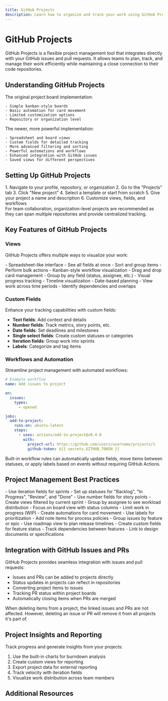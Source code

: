 ```yaml
---
title: GitHub Projects
description: Learn how to organize and track your work using GitHub Projects, a flexible project management tool integrated with GitHub repositories.
---
```



# GitHub Projects

GitHub Projects is a flexible project management tool that integrates directly with your GitHub issues and pull requests. It allows teams to plan, track, and manage their work efficiently while maintaining a close connection to their code repositories.

## Understanding GitHub Projects

<Tabs>
  <TabItem label="Projects (Classic)">
    The original project board implementation:
    
    - Simple kanban-style boards
    - Basic automation for card movement
    - Limited customization options
    - Repository or organization level
  </TabItem>
  <TabItem label="Projects (New)">
    The newer, more powerful implementation:
    
    - Spreadsheet and board views
    - Custom fields for detailed tracking
    - More advanced filtering and sorting
    - Powerful automations and workflows
    - Enhanced integration with GitHub issues
    - Saved views for different perspectives
  </TabItem>
</Tabs>

## Setting Up GitHub Projects

<Steps>
  1. Navigate to your profile, repository, or organization
  2. Go to the "Projects" tab
  3. Click "New project"
  4. Select a template or start from scratch
  5. Give your project a name and description
  6. Customize views, fields, and workflows
</Steps>

<Aside type="tip">
  For team collaboration, organization-level projects are recommended as they can span multiple repositories and provide centralized tracking.
</Aside>

## Key Features of GitHub Projects

### Views

GitHub Projects offers multiple ways to visualize your work:

<Tabs>
  <TabItem label="Table View">
    - Spreadsheet-like interface
    - See all fields at once
    - Sort and group items
    - Perform bulk actions
  </TabItem>
  <TabItem label="Board View">
    - Kanban-style workflow visualization
    - Drag and drop card management
    - Group by any field (status, assignee, etc.)
    - Visual progress tracking
  </TabItem>
  <TabItem label="Roadmap View">
    - Timeline visualization
    - Date-based planning
    - View work across time periods
    - Identify dependencies and overlaps
  </TabItem>
</Tabs>

### Custom Fields

Enhance your tracking capabilities with custom fields:

- **Text fields**: Add context and details
- **Number fields**: Track metrics, story points, etc.
- **Date fields**: Set deadlines and milestones
- **Single select fields**: Create custom statuses or categories
- **Iteration fields**: Group work into sprints
- **Labels**: Categorize and tag items

### Workflows and Automation

Streamline project management with automated workflows:

```yaml
# Example workflow
name: Add issues to project

on:
  issues:
    types:
      - opened

jobs:
  add-to-project:
    runs-on: ubuntu-latest
    steps:
      - uses: actions/add-to-project@v0.4.0
        with:
          project-url: https://github.com/users/username/projects/1
          github-token: ${{ secrets.GITHUB_TOKEN }}
```

<Aside type="note">
  Built-in workflow rules can automatically update fields, move items between statuses, or apply labels based on events without requiring GitHub Actions.
</Aside>

## Project Management Best Practices

<Tabs>
  <TabItem label="Agile/Scrum">
    - Use iteration fields for sprints
    - Set up statuses for "Backlog", "In Progress", "Review", and "Done"
    - Use number fields for story points
    - Create views filtered by current sprint
    - Group by assignee to see workload distribution
  </TabItem>
  <TabItem label="Kanban">
    - Focus on board view with status columns
    - Limit work in progress (WIP)
    - Create automations for card movement
    - Use labels for prioritization
    - Add note items for process policies
  </TabItem>
  <TabItem label="Feature Planning">
    - Group issues by feature or epic
    - Use roadmap view to plan release timelines
    - Create custom fields for feature status
    - Track dependencies between features
    - Link to design documents or specifications
  </TabItem>
</Tabs>

## Integration with GitHub Issues and PRs

GitHub Projects provides seamless integration with issues and pull requests:

- Issues and PRs can be added to projects directly
- Status updates in projects can reflect in repositories
- Converting project items to issues
- Tracking PR status within project boards
- Automatically closing items when PRs are merged

<Aside type="caution">
  When deleting items from a project, the linked issues and PRs are not affected. However, deleting an issue or PR will remove it from all projects it's part of.
</Aside>

## Project Insights and Reporting

Track progress and generate insights from your projects:

1. Use the built-in charts for burndown analysis
2. Create custom views for reporting
3. Export project data for external reporting
4. Track velocity with iteration fields
5. Visualize work distribution across team members

## Additional Resources

<CardGrid>
  <LinkCard 
    title="GitHub Projects Documentation" 
    href="https://docs.github.com/en/issues/planning-and-tracking-with-projects"
    description="Official documentation for the new GitHub Projects" 
  />
  <LinkCard 
    title="GitHub Project Templates" 
    href="https://github.com/features/issues"
    description="Learn about the available project templates" 
  />
  <LinkCard 
    title="GitHub Advanced Project Management" 
    href="https://resources.github.com/projects/project-management/"
    description="Resources for advanced project management with GitHub" 
  />
</CardGrid>
